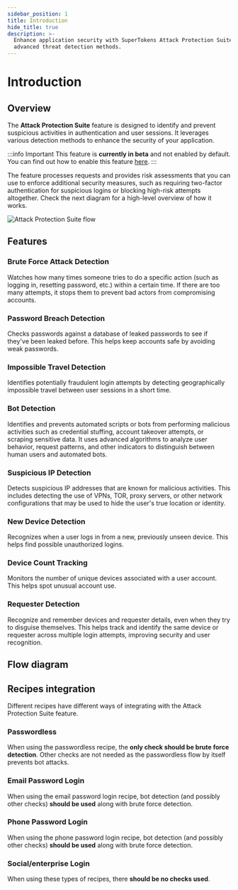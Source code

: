 ```yaml
---
sidebar_position: 1
title: Introduction
hide_title: true
description: >-
  Enhance application security with SuperTokens Attack Protection Suite's
  advanced threat detection methods.
---
```


# Introduction

## Overview

The **Attack Protection Suite** feature is designed to identify and prevent suspicious activities in authentication and user sessions.
It leverages various detection methods to enhance the security of your application.

:::info Important
This feature is **currently in beta** and not enabled by default. You can find out how to enable this feature [here](/docs/additional-verification/attack-protection-suite/enabling).
:::

The feature processes requests and provides risk assessments that you can use to enforce additional security measures, such as requiring two-factor authentication for suspicious logins or blocking high-risk attempts altogether.
Check the next diagram for a high-level overview of how it works.

<img src="/img/attackprotectionsuite/sequence-diagram.png" alt="Attack Protection Suite flow"/>


## Features


### Brute Force Attack Detection
Watches how many times someone tries to do a specific action (such as logging in, resetting password, etc.) within a certain time. If there are too many attempts, it stops them to prevent bad actors from compromising accounts.

### Password Breach Detection
Checks passwords against a database of leaked passwords to see if they've been leaked before. This helps keep accounts safe by avoiding weak passwords.

### Impossible Travel Detection
Identifies potentially fraudulent login attempts by detecting geographically impossible travel between user sessions in a short time.

### Bot Detection
Identifies and prevents automated scripts or bots from performing malicious activities such as credential stuffing, account takeover attempts, or scraping sensitive data. It uses advanced algorithms to analyze user behavior, request patterns, and other indicators to distinguish between human users and automated bots.

### Suspicious IP Detection
Detects suspicious IP addresses that are known for malicious activities. This includes detecting the use of VPNs, TOR, proxy servers, or other network configurations that may be used to hide the user's true location or identity.

### New Device Detection
Recognizes when a user logs in from a new, previously unseen device. This helps find possible unauthorized logins.

### Device Count Tracking
Monitors the number of unique devices associated with a user account. This helps spot unusual account use.

### Requester Detection
Recognize and remember devices and requester details, even when they try to disguise themselves. This helps track and identify the same device or requester across multiple login attempts, improving security and user recognition.

## Flow diagram

## Recipes integration

Different recipes have different ways of integrating with the Attack Protection Suite feature. 

### Passwordless

When using the passwordless recipe, the **only check should be brute force detection**. Other checks are not needed as the passwordless flow by itself prevents bot attacks.

### Email Password Login

When using the email password login recipe, bot detection (and possibly other checks) **should be used** along with brute force detection.

### Phone Password Login

When using the phone password login recipe, bot detection (and possibly other checks) **should be used** along with brute force detection.

### Social/enterprise Login

When using these types of recipes, there **should be no checks used**.
